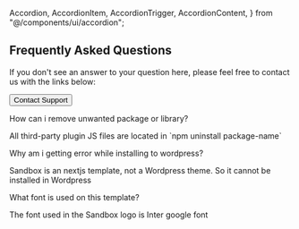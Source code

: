   Accordion,
  AccordionItem,
  AccordionTrigger,
  AccordionContent,
} from "@/components/ui/accordion";

## Frequently Asked Questions

If you don't see an answer to your question here, please feel free to contact us with the links below:

<Link
  target="_blank"
  href="mailto:md.rakib10122003@gmail.com"

>

  <Button size='lg'>Contact Support</Button>
</Link>

<Accordion type="multiple">
  <AccordionItem
    value="item-1"
    className="border-none bg-slate-100 px-3 md:px-4 rounded-xl  text-indigo-950 [&>h3]:text-red-500"
  >
    <AccordionTrigger className="text-base font-semibold py-0">
      How can i remove unwanted package or library?
    </AccordionTrigger>
    <AccordionContent className="py-0">
      <p className="text-base -mt-4">
        All third-party plugin JS files are located in `npm uninstall
        package-name`
      </p>
    </AccordionContent>
  </AccordionItem>
  <AccordionItem
    value="item-2"
    className="border-none bg-slate-100 px-3 md:px-4 rounded-xl  text-indigo-950"
  >
    <AccordionTrigger className="text-base font-semibold py-0">
      Why am i getting error while installing to wordpress?
    </AccordionTrigger>
    <AccordionContent className="py-0">
      <p className="text-base -mt-4">
        Sandbox is an nextjs template, not a Wordpress theme. So it cannot be
        installed in Wordpress
      </p>
    </AccordionContent>
  </AccordionItem>
  <AccordionItem
    value="item-3"
    className="border-none bg-slate-100 px-3 md:px-4 rounded-xl  text-indigo-950"
  >
    <AccordionTrigger className="text-base font-semibold py-0">
      What font is used on this template?
    </AccordionTrigger>
    <AccordionContent className="py-0">
      <p className="text-base -mt-4">
        The font used in the Sandbox logo is Inter google font
      </p>
    </AccordionContent>
  </AccordionItem>
</Accordion>
